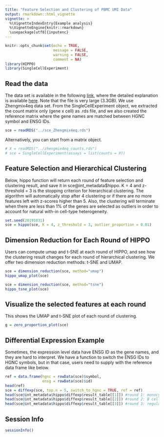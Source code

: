 ```yaml
---
title: "Feature Selection and Clustering of PBMC UMI Data"
output: rmarkdown::html_vignette
vignette: >
  %\VignetteIndexEntry{Example analysis}
  %\VignetteEngine{knitr::rmarkdown}
  \usepackage[utf8]{inputenc}
---
```


```r
knitr::opts_chunk$set(echo = TRUE,
                      message = FALSE,
                      warning = FALSE,
                      comment = NA)
library(HIPPO)
library(SingleCellExperiment)
```

## Read the data

The data set is available in the following [link](http://imlspenticton.uzh.ch/robinson_lab/DuoClustering2018/DuoClustering2018.tar.gz), where the detailed explanation is available [here](https://github.com/markrobinsonuzh/scRNAseq_clustering_comparison). Note that the file is very large (3.3GB). We use Zhengmix4eq data set. From the SingleCellExperiment object, we extracted the count matrix only (gene x cell) as .rds file, and we also created the reference matrix where the gene names are matched between HGNC symbol and ENSG IDs. 

```r
sce = readRDS("../sce_Zhengmix4eq.rds")
```

Alternatively, you can start from a matrix object.

```r
# X = readRDS("../zhengmix4eq_counts.rds")
# sce = SingleCellExperiment(assays = list(counts = X))
```

## Feature Selection and Hierarchical Clustering

Below, hippo function will return each round of feature selection and clustering result, and save it in sce@int_metadata$hippo. K = 4 and z-threshold = 3 is the stopping criterion for hierarchical clustering. The algorithm will automatically stop after 4 clustering or if there are no more features left with z-scores higher than 5. Also, the clustering will terminate when there are less than 1\% of the genes are selected as outliers in order to account for natural with-in cell-type heterogeneity.

```r
set.seed(20191031)
sce = hippo(sce, K = 4, z_threshold = 3, outlier_proportion = 0.01)
```

## Dimension Reduction for Each Round of HIPPO

Users can compute umap and t-SNE at each round of HIPPO, and see how the clustering result changes for each round of hierarchical clustering. We offer two dimension reduction methods: t-SNE and UMAP.

```r
sce = dimension_reduction(sce, method="umap")
hippo_umap_plot(sce)
```

```r
sce = dimension_reduction(sce, method="tsne")
hippo_tsne_plot(sce)
```

## Visualize the selected features at each round

This shows the UMAP and t-SNE plot of each round of clustering. 

```r
g = zero_proportion_plot(sce)
```

## Differential Expression Example

Sometimes, the expression level data have ENSG ID as the gene names, and they are hard to interpret. We have a function to switch the ENSG IDs to HGNC symbols, but in that case, users need to supply with the reference data frame like below.

```r
ref = data.frame(hgnc = rowData(sce)$symbol,
                 ensg = rowData(sce)$id)
head(ref)
sce = diffexp(sce, top.n = 5, switch_to_hgnc = TRUE, ref = ref)
head(sce@int_metadata$hippo$diffexp$result_table[[1]]) #round 1: monocytes
head(sce@int_metadata$hippo$diffexp$result_table[[2]]) #round 2: B cells
head(sce@int_metadata$hippo$diffexp$result_table[[3]]) #round 3: regulatory T cells
```


## Session Info

```r
sessionInfo()
```
